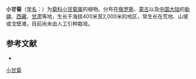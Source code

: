 {{Speciesbox
| name = 小甘菊
| status = 
| status_system = 
| image = 
| genus = Cancrinia
| species = discoidea
| authority = (Ledeb.) Poljak.
}}

'''小甘菊'''（[[学名|学名]]：{{lang|la|''Cancrinia discoidea''}}）为[[菊科|菊科]][[小甘菊属|小甘菊属]]的植物。分布在[[俄罗斯|俄罗斯]]、[[蒙古|蒙古]]以及[[中国大陆|中国大陆]]的[[新疆|新疆]]、[[西藏|西藏]]、[[甘肃|甘肃]]等地，生长于海拔400米至2,000米的地区，常生长在荒地、山坡或戈壁滩，目前尚未由人工引种栽培。

== 参考文献 ==
<div class="references-small">
* {{cite web| url =http://www.bioinfo.cn/db05/KmzwSpecies.php?action=view&id=3732| title =小甘菊| work =《中国高等植物数据库全库》| publisher =中国科学院微生物研究所| author =昆明植物研究所| accessdate =2009-02-25| deadurl =yes| archiveurl =https://web.archive.org/web/20160305034936/http://www.bioinfo.cn/db05/KmzwSpecies.php?action=view&id=3732| archivedate =2016-03-05}}
</div>
{{Taxonbar|from=Q10959723}}

[[Category:小甘菊属|小甘菊]]


{{植物小作品}}